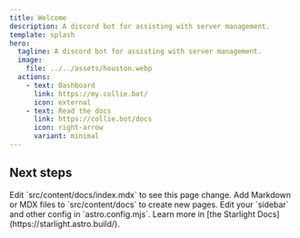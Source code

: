 ```yaml
---
title: Welcome
description: A discord bot for assisting with server management.
template: splash
hero:
  tagline: A discord bot for assisting with server management.
  image:
    file: ../../assets/houston.webp
  actions:
    - text: Dashboard
      link: https://my.collie.bot/
      icon: external
    - text: Read the docs
      link: https://collie.bot/docs
      icon: right-arrow
      variant: minimal
---
```



## Next steps

<CardGrid stagger>
	<Card title="Update content" icon="pencil">
		Edit `src/content/docs/index.mdx` to see this page change.
	</Card>
	<Card title="Add new content" icon="add-document">
		Add Markdown or MDX files to `src/content/docs` to create new pages.
	</Card>
	<Card title="Configure your site" icon="setting">
		Edit your `sidebar` and other config in `astro.config.mjs`.
	</Card>
	<Card title="Read the docs" icon="open-book">
		Learn more in [the Starlight Docs](https://starlight.astro.build/).
	</Card>
</CardGrid>
